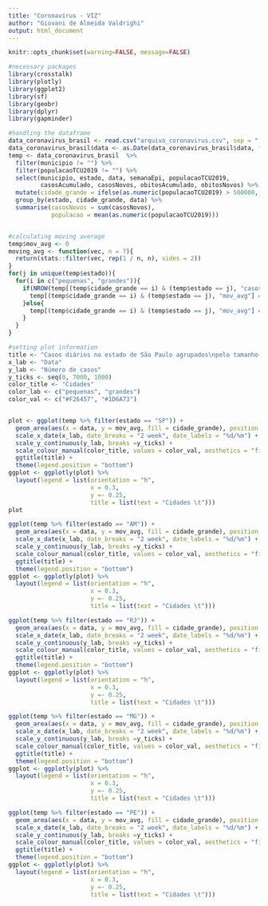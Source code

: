 ```yaml
---
title: "Coronavírus - VIZ"
author: "Giovani de Almeida Valdrighi"
output: html_document
---
```


```r
knitr::opts_chunk$set(warning=FALSE, message=FALSE)
```


```r
#necessary packages
library(crosstalk)
library(plotly)
library(ggplot2)
library(sf)
library(geobr)
library(dplyr)
library(gapminder)
```

```r
#handling the dataframe
data_coronavirus_brasil <- read.csv("arquivo_coronavirus.csv", sep = ";") 
data_coronavirus_brasil$data <- as.Date(data_coronavirus_brasil$data, format = "%d/%m/%Y")
temp <- data_coronavirus_brasil  %>%
  filter(municipio != "") %>%
  filter(populacaoTCU2019 != "") %>%
  select(municipio, estado, data, semanaEpi, populacaoTCU2019, 
         casosAcumulado, casosNovos, obitosAcumulado, obitosNovos) %>%
  mutate(cidade_grande = ifelse(as.numeric(populacaoTCU2019) > 500000, "grandes", "pequenas")) %>%
  group_by(estado, cidade_grande, data) %>%
  summarise(casosNovos = sum(casosNovos),
            populacao = mean(as.numeric(populacaoTCU2019)))


#calculating moving average
temp$mov_avg <- 0
moving_avg <- function(vec, n = 7){
  return(stats::filter(vec, rep(1 / n, n), sides = 2))
}
for(j in unique(temp$estado)){
  for(i in c("pequenas", "grandes")){
    if(NROW(temp[(temp$cidade_grande == i) & (temp$estado == j), "casosNovos"]) == 0){
      temp[(temp$cidade_grande == i) & (temp$estado == j), "mov_avg"] = 0.
    }else{
      temp[(temp$cidade_grande == i) & (temp$estado == j), "mov_avg"] = moving_avg(temp[(temp$cidade_grande == i) & (temp$estado == j), "casosNovos"])
    }
  }
}

#setting plot information
title <- "Casos diários no estado de São Paulo agrupados\npelo tamanho das cidades (pop.)"
x_lab <- "Data"
y_lab <- "Número de casos"
y_ticks <- seq(0, 7000, 1000)
color_title <- "Cidades"
color_lab <- c("pequenas", "grandes")
color_val <- c("#F26457", "#1D6A73")


plot <- ggplot(temp %>% filter(estado == "SP")) +
  geom_area(aes(x = data, y = mov_avg, fill = cidade_grande), position = position_stack(reverse = TRUE)) +
  scale_x_date(x_lab, date_breaks = "2 week", date_labels = "%d/%m") +
  scale_y_continuous(y_lab, breaks =y_ticks) +
  scale_colour_manual(color_title, values = color_val, aesthetics = "fill") +
  ggtitle(title) +
  theme(legend.position = "bottom")
ggplot <- ggplotly(plot) %>% 
  layout(legend = list(orientation = "h", 
                       x = 0.3, 
                       y =- 0.25,
                       title = list(text = "Cidades \t")))
plot
```
```r
ggplot(temp %>% filter(estado == "AM")) +
  geom_area(aes(x = data, y = mov_avg, fill = cidade_grande), position = position_stack(reverse = TRUE)) +
  scale_x_date(x_lab, date_breaks = "2 week", date_labels = "%d/%m") +
  scale_y_continuous(y_lab, breaks =y_ticks) +
  scale_colour_manual(color_title, values = color_val, aesthetics = "fill") +
  ggtitle(title) +
  theme(legend.position = "bottom")
ggplot <- ggplotly(plot) %>% 
  layout(legend = list(orientation = "h", 
                       x = 0.3, 
                       y =- 0.25,
                       title = list(text = "Cidades \t")))
```

```r
ggplot(temp %>% filter(estado == "RJ")) +
  geom_area(aes(x = data, y = mov_avg, fill = cidade_grande), position = position_stack(reverse = TRUE)) +
  scale_x_date(x_lab, date_breaks = "2 week", date_labels = "%d/%m") +
  scale_y_continuous(y_lab, breaks =y_ticks) +
  scale_colour_manual(color_title, values = color_val, aesthetics = "fill") +
  ggtitle(title) +
  theme(legend.position = "bottom")
ggplot <- ggplotly(plot) %>% 
  layout(legend = list(orientation = "h", 
                       x = 0.3, 
                       y =- 0.25,
                       title = list(text = "Cidades \t")))
```

```r
ggplot(temp %>% filter(estado == "MG")) +
  geom_area(aes(x = data, y = mov_avg, fill = cidade_grande), position = position_stack(reverse = TRUE)) +
  scale_x_date(x_lab, date_breaks = "2 week", date_labels = "%d/%m") +
  scale_y_continuous(y_lab, breaks =y_ticks) +
  scale_colour_manual(color_title, values = color_val, aesthetics = "fill") +
  ggtitle(title) +
  theme(legend.position = "bottom")
ggplot <- ggplotly(plot) %>% 
  layout(legend = list(orientation = "h", 
                       x = 0.3, 
                       y =- 0.25,
                       title = list(text = "Cidades \t")))
```

```r
ggplot(temp %>% filter(estado == "PE")) +
  geom_area(aes(x = data, y = mov_avg, fill = cidade_grande), position = position_stack(reverse = TRUE)) +
  scale_x_date(x_lab, date_breaks = "2 week", date_labels = "%d/%m") +
  scale_y_continuous(y_lab, breaks =y_ticks) +
  scale_colour_manual(color_title, values = color_val, aesthetics = "fill") +
  ggtitle(title) +
  theme(legend.position = "bottom")
ggplot <- ggplotly(plot) %>% 
  layout(legend = list(orientation = "h", 
                       x = 0.3, 
                       y =- 0.25,
                       title = list(text = "Cidades \t")))
```

